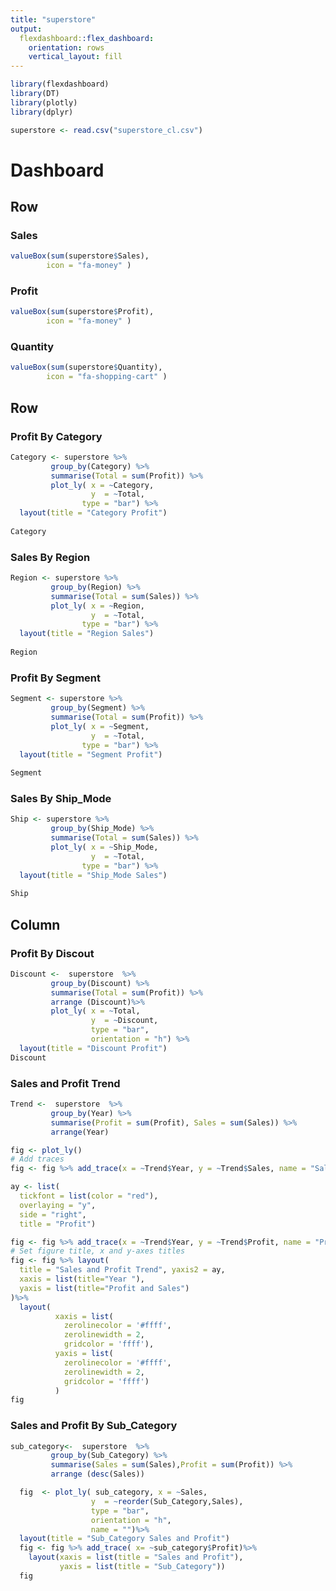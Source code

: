 ```yaml
---
title: "superstore"
output: 
  flexdashboard::flex_dashboard:
    orientation: rows
    vertical_layout: fill
---
```


```r
library(flexdashboard)
library(DT)
library(plotly)
library(dplyr)

```


```r
superstore <- read.csv("superstore_cl.csv")
```

Dashboard
===================================================================

Row
-----------------------------------------------------------------------
### Sales

```r

valueBox(sum(superstore$Sales),
        icon = "fa-money" )
```

### Profit

```r
valueBox(sum(superstore$Profit),
        icon = "fa-money" )
```


### Quantity

```r
valueBox(sum(superstore$Quantity),
        icon = "fa-shopping-cart" )
```

Row
-----------------------------------------------------------------------

### Profit By Category

```r
Category <- superstore %>%
         group_by(Category) %>%
         summarise(Total = sum(Profit)) %>%
         plot_ly( x = ~Category,
                  y  = ~Total,
                type = "bar") %>%
  layout(title = "Category Profit")
         
Category
```
### Sales By Region

```r
Region <- superstore %>%
         group_by(Region) %>%
         summarise(Total = sum(Sales)) %>%
         plot_ly( x = ~Region,
                  y  = ~Total,
                type = "bar") %>%
  layout(title = "Region Sales")
         
Region
```

### Profit By Segment

```r
Segment <- superstore %>%
         group_by(Segment) %>%
         summarise(Total = sum(Profit)) %>%
         plot_ly( x = ~Segment,
                  y  = ~Total,
                type = "bar") %>%
  layout(title = "Segment Profit")
         
Segment
```
### Sales By Ship_Mode

```r
Ship <- superstore %>%
         group_by(Ship_Mode) %>%
         summarise(Total = sum(Sales)) %>%
         plot_ly( x = ~Ship_Mode,
                  y  = ~Total,
                type = "bar") %>%
  layout(title = "Ship_Mode Sales")
         
Ship
```
Column {data-width=350}
-----------------------------------------------------------------------

### Profit By Discout
```r
Discount <-  superstore  %>%
         group_by(Discount) %>%
         summarise(Total = sum(Profit)) %>%
         arrange (Discount)%>%
         plot_ly( x = ~Total,
                  y  = ~Discount,
                  type = "bar",
                  orientation = "h") %>%
  layout(title = "Discount Profit")
Discount
```
### Sales and Profit Trend
```r
Trend <-  superstore  %>%
         group_by(Year) %>%
         summarise(Profit = sum(Profit), Sales = sum(Sales)) %>%
         arrange(Year)

fig <- plot_ly()
# Add traces
fig <- fig %>% add_trace(x = ~Trend$Year, y = ~Trend$Sales, name = "Sales", mode = "lines+markers", type = "scatter")

ay <- list(
  tickfont = list(color = "red"),
  overlaying = "y",
  side = "right",
  title = "Profit")

fig <- fig %>% add_trace(x = ~Trend$Year, y = ~Trend$Profit, name = "Profit", yaxis = "Profit", mode = "lines+markers", type = "scatter")
# Set figure title, x and y-axes titles
fig <- fig %>% layout(
  title = "Sales and Profit Trend", yaxis2 = ay,
  xaxis = list(title="Year "),
  yaxis = list(title="Profit and Sales")
)%>%
  layout(
          xaxis = list(
            zerolinecolor = '#ffff',
            zerolinewidth = 2,
            gridcolor = 'ffff'),
          yaxis = list(
            zerolinecolor = '#ffff',
            zerolinewidth = 2,
            gridcolor = 'ffff')
          )
fig
```
### Sales and Profit By Sub_Category

```r
sub_category<-  superstore  %>%
         group_by(Sub_Category) %>%
         summarise(Sales = sum(Sales),Profit = sum(Profit)) %>%
         arrange (desc(Sales))

  fig  <- plot_ly( sub_category, x = ~Sales,
                  y  = ~reorder(Sub_Category,Sales),
                  type = "bar",
                  orientation = "h",
                  name = "")%>%
  layout(title = "Sub_Category Sales and Profit")
  fig <- fig %>% add_trace( x= ~sub_category$Profit)%>%
    layout(xaxis = list(title = "Sales and Profit"),
           yaxis = list(title = "Sub_Category"))
  fig
```

